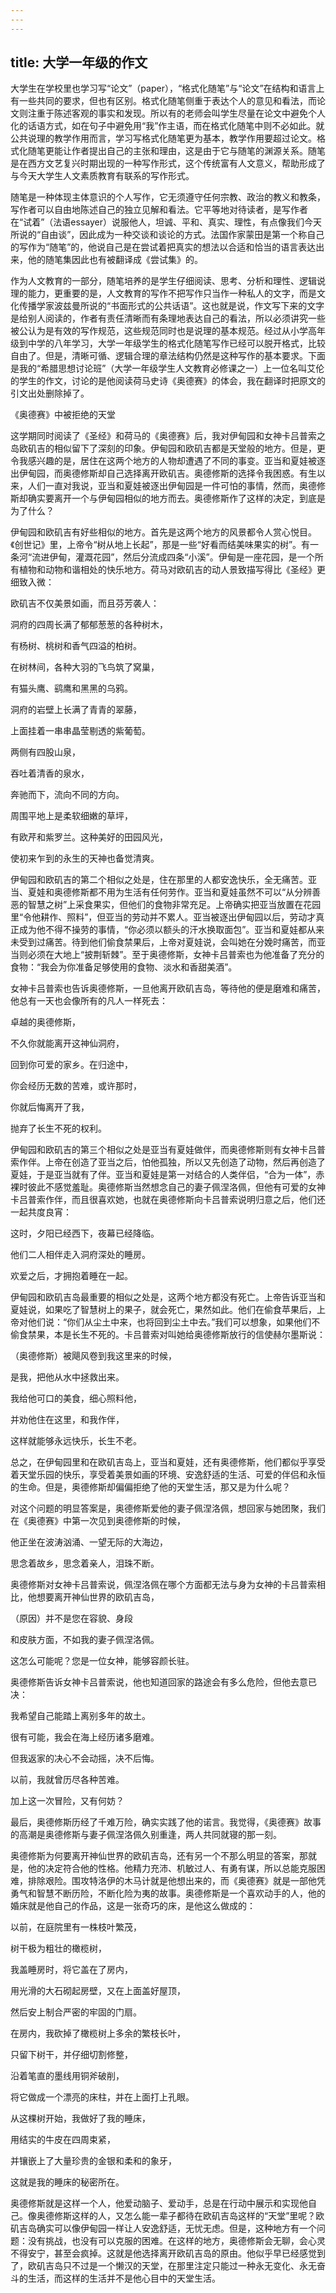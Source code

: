 ```yaml
---
---
---
```

title: 大学一年级的作文
---





大学生在学校里也学习写“论文”（paper），“格式化随笔”与“论文”在结构和语言上有一些共同的要求，但也有区别。格式化随笔侧重于表达个人的意见和看法，而论文则注重于陈述客观的事实和发现。所以有的老师会叫学生尽量在论文中避免个人化的话语方式，如在句子中避免用“我”作主语，而在格式化随笔中则不必如此。就公共说理的教学作用而言，学习写格式化随笔更为基本，教学作用要超过论文。格式化随笔更能让作者提出自己的主张和理由，这是由于它与随笔的渊源关系。随笔是在西方文艺复兴时期出现的一种写作形式，这个传统富有人文意义，帮助形成了与今天大学生人文素质教育有联系的写作形式。

随笔是一种体现主体意识的个人写作，它无须遵守任何宗教、政治的教义和教条，写作者可以自由地陈述自己的独立见解和看法。它平等地对待读者，是写作者在“试着”（法语essayer）说服他人，坦诚、平和、真实、理性，有点像我们今天所说的“自由谈”，因此成为一种交谈和谈论的方式。法国作家蒙田是第一个称自己的写作为“随笔”的，他说自己是在尝试着把真实的想法以合适和恰当的语言表达出来，他的随笔集因此也有被翻译成《尝试集》的。

作为人文教育的一部分，随笔培养的是学生仔细阅读、思考、分析和理性、逻辑说理的能力，更重要的是，人文教育的写作不把写作只当作一种私人的文字，而是文化传播学家波兹曼所说的“书面形式的公共话语”。这也就是说，作文写下来的文字是给别人阅读的，作者有责任清晰而有条理地表达自己的看法，所以必须讲究一些被公认为是有效的写作规范，这些规范同时也是说理的基本规范。经过从小学高年级到中学的八年学习，大学一年级学生的格式化随笔写作已经可以脱开格式，比较自由了。但是，清晰可循、逻辑合理的章法结构仍然是这种写作的基本要求。下面是我的“希腊思想讨论班”（大学一年级学生人文教育必修课之一）上一位名叫艾伦的学生的作文，讨论的是他阅读荷马史诗《奥德赛》的体会，我在翻译时把原文的引文出处删除掉了。

《奥德赛》中被拒绝的天堂

这学期同时阅读了《圣经》和荷马的《奥德赛》后，我对伊甸园和女神卡吕普索之岛欧矶吉的相似留下了深刻的印象。伊甸园和欧矶吉都是天堂般的地方。但是，更令我感兴趣的是，居住在这两个地方的人物却遭遇了不同的事变。亚当和夏娃被逐出伊甸园，而奥德修斯却自己选择离开欧矶吉。奥德修斯的选择令我困惑。有生以来，人们一直对我说，亚当和夏娃被逐出伊甸园是一件可怕的事情，然而，奥德修斯却确实要离开一个与伊甸园相似的地方而去。奥德修斯作了这样的决定，到底是为了什么？

伊甸园和欧矶吉有好些相似的地方。首先是这两个地方的风景都令人赏心悦目。《创世记》里，上帝令“树从地上长起”，那是一些“好看而结美味果实的树”。有一条河“流进伊甸，灌溉花园”，然后分流成四条“小溪”。伊甸是一座花园，是一个所有植物和动物和谐相处的快乐地方。荷马对欧矶吉的动人景致描写得比《圣经》更细致入微：


欧矶吉不仅美景如画，而且芬芳袭人：

洞府的四周长满了郁郁葱葱的各种树木，

有杨树、桃树和香气四溢的柏树。

在树林间，各种大羽的飞鸟筑了窝巢，

有猫头鹰、鹞鹰和黑黑的乌鸦。

洞府的岩壁上长满了青青的翠藤，

上面挂着一串串晶莹剔透的紫葡萄。

两侧有四股山泉，

吞吐着清香的泉水，

奔驰而下，流向不同的方向。

周围平地上是柔软细嫩的草坪，

有欧芹和紫罗兰。这种美好的田园风光，

使初来乍到的永生的天神也备觉清爽。


伊甸园和欧矶吉的第二个相似之处是，住在那里的人都安逸快乐，全无痛苦。亚当、夏娃和奥德修斯都不用为生活有任何劳作。亚当和夏娃虽然不可以“从分辨善恶的智慧之树”上采食果实，但他们的食物非常充足。上帝确实把亚当放置在花园里“令他耕作、照料”，但亚当的劳动并不累人。亚当被逐出伊甸园以后，劳动才真正成为他不得不操劳的事情，“你必须以额头的汗水换取面包”。亚当和夏娃都从来未受到过痛苦。待到他们偷食禁果后，上帝对夏娃说，会叫她在分娩时痛苦，而亚当则必须在大地上“披荆斩棘”。至于奥德修斯，女神卡吕普索也为他准备了充分的食物：“我会为你准备足够使用的食物、淡水和香甜美酒”。

女神卡吕普索也告诉奥德修斯，一旦他离开欧矶吉岛，等待他的便是磨难和痛苦，他总有一天也会像所有的凡人一样死去：


卓越的奥德修斯，

不久你就能离开这神仙洞府，

回到你可爱的家乡。在归途中，

你会经历无数的苦难，或许那时，

你就后悔离开了我，

抛弃了长生不死的权利。


伊甸园和欧矶吉的第三个相似之处是亚当有夏娃做伴，而奥德修斯则有女神卡吕普索作伴。上帝在创造了亚当之后，怕他孤独，所以又先创造了动物，然后再创造了夏娃，于是亚当就有了伴。亚当和夏娃是第一对结合的人类伴侣，“合为一体”，赤裸时彼此不感觉羞耻。奥德修斯当然想念自己的妻子佩涅洛佩，但他有可爱的女神卡吕普索作伴，而且很喜欢她，也就在奥德修斯向卡吕普索说明归意之后，他们还一起共度良宵：


这时，夕阳已经西下，夜幕已经降临。

他们二人相伴走入洞府深处的睡房。

欢爱之后，才拥抱着睡在一起。


伊甸园和欧矶吉岛最重要的相似之处是，这两个地方都没有死亡。上帝告诉亚当和夏娃说，如果吃了智慧树上的果子，就会死亡，果然如此。他们在偷食苹果后，上帝对他们说：“你们从尘土中来，也将回到尘土中去。”我们可以想象，如果他们不偷食禁果，本是长生不死的。卡吕普索对叫她给奥德修斯放行的信使赫尔墨斯说：


（奥德修斯）被飓风卷到我这里来的时候，

是我，把他从水中拯救出来。

我给他可口的美食，细心照料他，

并劝他住在这里，和我作伴，

这样就能够永远快乐，长生不老。


总之，在伊甸园里和在欧矶吉岛上，亚当和夏娃，还有奥德修斯，他们都似乎享受着天堂乐园的快乐，享受着美景如画的环境、安逸舒适的生活、可爱的伴侣和永恒的生命。但是，奥德修斯却偏偏拒绝了他的天堂生活，那又是为什么呢？

对这个问题的明显答案是，奥德修斯爱他的妻子佩涅洛佩，想回家与她团聚，我们在《奥德赛》中第一次见到奥德修斯的时候，

他正坐在波涛汹涌、一望无际的大海边，

思念着故乡，思念着亲人，泪珠不断。

奥德修斯对女神卡吕普索说，佩涅洛佩在哪个方面都无法与身为女神的卡吕普索相比，他想要离开神仙世界的欧矶吉岛，

（原因）并不是您在容貌、身段

和皮肤方面，不如我的妻子佩涅洛佩。

这怎么可能呢？您是一位女神，能够容颜长驻。

奥德修斯告诉女神卡吕普索说，他也知道回家的路途会有多么危险，但他去意已决：

我希望自己能踏上离别多年的故土。

很有可能，我会在海上经历诸多磨难。

但我返家的决心不会动摇，决不后悔。

以前，我就曾历尽各种苦难。

加上这一次冒险，又有何妨？

最后，奥德修斯历经了千难万险，确实实践了他的诺言。我觉得，《奥德赛》故事的高潮是奥德修斯与妻子佩涅洛佩久别重逢，两人共同就寝的那一刻。

奥德修斯为何要离开神仙世界的欧矶吉岛，还有另一个不那么明显的答案，那就是，他的决定符合他的性格。他精力充沛、机敏过人、有勇有谋，所以总能克服困难，排除艰险。围攻特洛伊的木马计就是他想出来的，而《奥德赛》就是一部他凭勇气和智慧不断历险，不断化险为夷的故事。奥德修斯是一个喜欢动手的人，他的婚床就是他自己的作品，这是一张奇巧的床，是他这么做成的：


以前，在庭院里有一株枝叶繁茂，

树干极为粗壮的橄榄树，

我盖睡房时，将它盖在了房内，

用光滑的大石砌起房壁，又在上面盖好屋顶，

然后安上制合严密的牢固的门扇。

在房内，我砍掉了橄榄树上多余的繁枝长叶，

只留下树干，并仔细切割修整，

沿着笔直的墨线用铜斧破削，

将它做成一个漂亮的床柱，并在上面打上孔眼。

从这棵树开始，我做好了我的睡床，

用结实的牛皮在四周束紧，

并镶嵌上了大量珍贵的金银和柔和的象牙，

这就是我的睡床的秘密所在。


奥德修斯就是这样一个人，他爱动脑子、爱动手，总是在行动中展示和实现他自己。像奥德修斯这样的人，又怎么能一辈子都待在欧矶吉岛这样的“天堂”里呢？欧矶吉岛确实可以像伊甸园一样让人安逸舒适，无忧无虑。但是，这种地方有一个问题：没有挑战，也没有可以克服的困难。在这样的地方，奥德修斯会无聊，会心灵不得安宁，甚至会疯掉。这就是他选择离开欧矶吉岛的原由。他似乎早已经感觉到了，欧矶吉岛只不过是一个懒汉的天堂，在那里注定只能过一种永无变化、永无奋斗的生活，而这样的生活并不是他心目中的天堂生活。